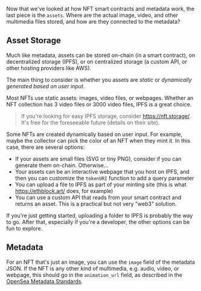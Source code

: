 Now that we've looked at how NFT smart contracts and metadata work, the last
piece is the `assets`. Where are the actual image, video, and other multimedia
files stored, and how are they connected to the metadata?

## Asset Storage

Much like metadata, assets can be stored on-chain (in a smart contract), on
decentralized storage (IPFS), or on centralized storage (a custom API, or other
hosting providers like AWS).

The main thing to consider is whether you assets are _static_ or _dynamically
generated based on user input_.

Most NFTs use static assets: images, video files, or webpages. Whether an NFT
collection has 3 video files or 3000 video files, IPFS is a great choice.

> If you're looking for easy IPFS storage, consider https://nft.storage/. It's
> free for the foreseeable future (details on their site).

Some NFTs are created dynamically based on user input. For example, maybe the
collector can pick the color of an NFT when they mint it. In this case, there
are several options:

- If your assets are small files (SVG or tiny PNG), consider if you can generate
  them on-chain. Otherwise...
- Your assets can be an interactive webpage that you host on IPFS, and then you
  can customize the `tokenURI` function to add a query parameter
- You can upload a file to IPFS as part of your minting site (this is what
  https://ethblock.art/ does, for example)
- You can use a custom API that reads from your smart contract and returns an
  asset. This is a practical but not very "web3" solution.

If you're just getting started, uploading a folder to IPFS is probably the way
to go. After that, especially if you're a developer, the other options can be
fun to explore.

## Metadata

For an NFT that's just an image, you can use the `image` field of the metadata
JSON. If the NFT is any other kind of multimedia, e.g. audio, video, or webpage,
this should go in the `animation_url` field, as described in the
[OpenSea Metadata Standards](https://docs.opensea.io/docs/metadata-standards).

